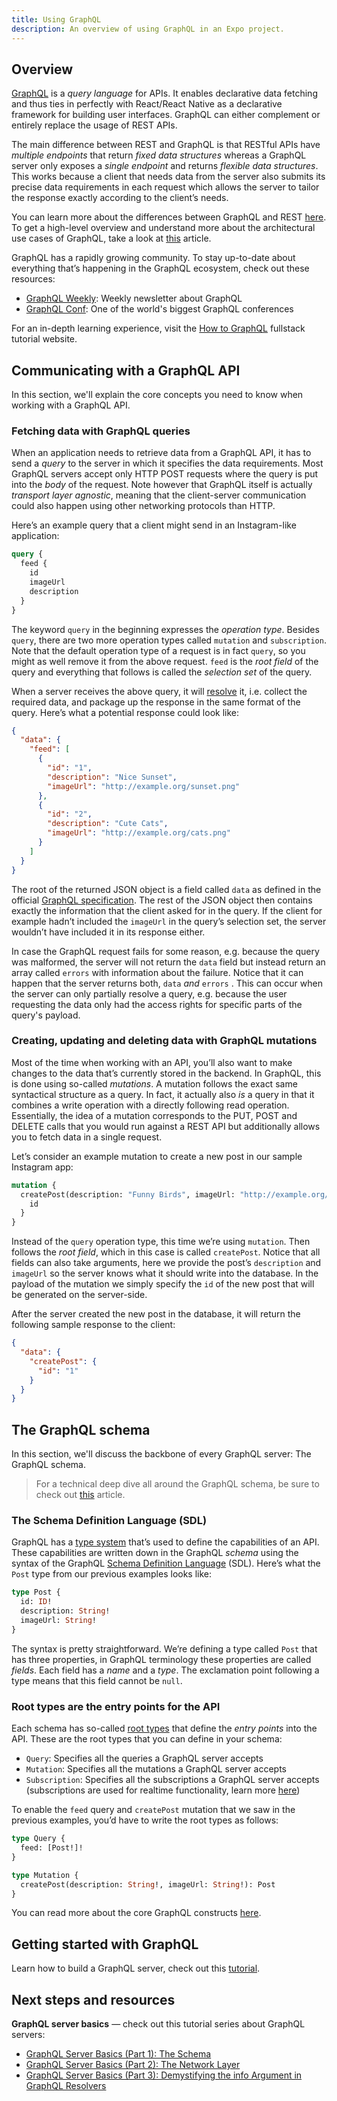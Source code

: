 ```yaml
---
title: Using GraphQL
description: An overview of using GraphQL in an Expo project.
---
```


## Overview

[GraphQL](http://graphql.org/) is a _query language_ for APIs. It enables declarative data fetching and thus ties in perfectly with React/React Native as a declarative framework for building user interfaces. GraphQL can either complement or entirely replace the usage of REST APIs.

The main difference between REST and GraphQL is that RESTful APIs have _multiple endpoints_ that return _fixed data structures_ whereas a GraphQL server only exposes a _single endpoint_ and returns _flexible data structures_. This works because a client that needs data from the server also submits its precise data requirements in each request which allows the server to tailor the response exactly according to the client’s needs.

You can learn more about the differences between GraphQL and REST [here](https://www.howtographql.com/basics/1-graphql-is-the-better-rest/). To get a high-level overview and understand more about the architectural use cases of GraphQL, take a look at [this](https://www.howtographql.com/basics/3-big-picture/) article.

GraphQL has a rapidly growing community. To stay up-to-date about everything that’s happening in the GraphQL ecosystem, check out these resources:

- [GraphQL Weekly](https://www.graphqlweekly.com/): Weekly newsletter about GraphQL
- [GraphQL Conf](https://www.graphql-europe.org/): One of the world's biggest GraphQL conferences

For an in-depth learning experience, visit the [How to GraphQL](https://www.howtographql.com/) fullstack tutorial website.

## Communicating with a GraphQL API

In this section, we'll explain the core concepts you need to know when working with a GraphQL API.

### Fetching data with GraphQL queries

When an application needs to retrieve data from a GraphQL API, it has to send a _query_ to the server in which it specifies the data requirements. Most GraphQL servers accept only HTTP POST requests where the query is put into the _body_ of the request. Note however that GraphQL itself is actually _transport layer agnostic_, meaning that the client-server communication could also happen using other networking protocols than HTTP.

Here’s an example query that a client might send in an Instagram-like application:

```graphql
query {
  feed {
    id
    imageUrl
    description
  }
}
```

The keyword `query` in the beginning expresses the _operation type_. Besides `query`, there are two more operation types called `mutation` and `subscription`. Note that the default operation type of a request is in fact `query`, so you might as well remove it from the above request. `feed` is the _root field_ of the query and everything that follows is called the _selection set_ of the query.

When a server receives the above query, it will [resolve](https://blog.graph.cool/graphql-server-basics-the-schema-ac5e2950214e#1880) it, i.e. collect the required data, and package up the response in the same format of the query. Here’s what a potential response could look like:

```json
{
  "data": {
    "feed": [
      {
        "id": "1",
        "description": "Nice Sunset",
        "imageUrl": "http://example.org/sunset.png"
      },
      {
        "id": "2",
        "description": "Cute Cats",
        "imageUrl": "http://example.org/cats.png"
      }
    ]
  }
}
```

The root of the returned JSON object is a field called `data` as defined in the official [GraphQL specification](http://spec.graphql.org/draft/#sec-Data). The rest of the JSON object then contains exactly the information that the client asked for in the query. If the client for example hadn’t included the `imageUrl` in the query’s selection set, the server wouldn’t have included it in its response either.

In case the GraphQL request fails for some reason, e.g. because the query was malformed, the server will not return the `data` field but instead return an array called `errors` with information about the failure. Notice that it can happen that the server returns both, `data` _and_ `errors` . This can occur when the server can only partially resolve a query, e.g. because the user requesting the data only had the access rights for specific parts of the query's payload.

### Creating, updating and deleting data with GraphQL mutations

Most of the time when working with an API, you’ll also want to make changes to the data that’s currently stored in the backend. In GraphQL, this is done using so-called _mutations_. A mutation follows the exact same syntactical structure as a query. In fact, it actually also _is_ a query in that it combines a write operation with a directly following read operation. Essentially, the idea of a mutation corresponds to the PUT, POST and DELETE calls that you would run against a REST API but additionally allows you to fetch data in a single request.

Let’s consider an example mutation to create a new post in our sample Instagram app:

```graphql
mutation {
  createPost(description: "Funny Birds", imageUrl: "http://example.org/birds.png") {
    id
  }
}
```

Instead of the `query` operation type, this time we’re using `mutation`. Then follows the _root field_, which in this case is called `createPost`. Notice that all fields can also take arguments, here we provide the post’s `description` and `imageUrl` so the server knows what it should write into the database. In the payload of the mutation we simply specify the `id` of the new post that will be generated on the server-side.

After the server created the new post in the database, it will return the following sample response to the client:

```json
{
  "data": {
    "createPost": {
      "id": "1"
    }
  }
}
```

## The GraphQL schema

In this section, we'll discuss the backbone of every GraphQL server: The GraphQL schema.

> For a technical deep dive all around the GraphQL schema, be sure to check out [this](https://blog.graph.cool/graphql-server-basics-the-schema-ac5e2950214e) article.

### The Schema Definition Language (SDL)

GraphQL has a [type system](http://graphql.org/learn/schema/#type-system) that’s used to define the capabilities of an API. These capabilities are written down in the GraphQL _schema_ using the syntax of the GraphQL [Schema Definition Language](https://www.apollographql.com/tutorials/lift-off-part1/03-schema-definition-language-sdl) (SDL). Here’s what the `Post` type from our previous examples looks like:

```graphql
type Post {
  id: ID!
  description: String!
  imageUrl: String!
}
```

The syntax is pretty straightforward. We’re defining a type called `Post` that has three properties, in GraphQL terminology these properties are called _fields_. Each field has a _name_ and a _type_. The exclamation point following a type means that this field cannot be `null`.

### Root types are the entry points for the API

Each schema has so-called [root types](http://graphql.org/learn/schema/#the-query-and-mutation-types) that define the _entry points_ into the API. These are the root types that you can define in your schema:

- `Query`: Specifies all the queries a GraphQL server accepts
- `Mutation`: Specifies all the mutations a GraphQL server accepts
- `Subscription`: Specifies all the subscriptions a GraphQL server accepts (subscriptions are used for realtime functionality, learn more [here](http://graphql.org/blog/subscriptions-in-graphql-and-relay/))

To enable the `feed` query and `createPost` mutation that we saw in the previous examples, you’d have to write the root types as follows:

```graphql
type Query {
  feed: [Post!]!
}

type Mutation {
  createPost(description: String!, imageUrl: String!): Post
}
```

You can read more about the core GraphQL constructs [here](https://www.howtographql.com/basics/2-core-concepts/).

## Getting started with GraphQL

Learn how to build a GraphQL server, check out this [tutorial](https://www.howtographql.com/graphql-js/0-introduction/).

## Next steps and resources

**GraphQL server basics** &mdash; check out this tutorial series about GraphQL servers:
  - [GraphQL Server Basics (Part 1): The Schema](https://www.prisma.io/blog/graphql-server-basics-the-schema-ac5e2950214e)
  - [GraphQL Server Basics (Part 2): The Network Layer](https://www.prisma.io/blog/graphql-server-basics-the-network-layer-51d97d21861)
  - [GraphQL Server Basics (Part 3): Demystifying the info Argument in GraphQL Resolvers](https://www.prisma.io/blog/graphql-server-basics-demystifying-the-info-argument-in-graphql-resolvers-6f26249f613a)
